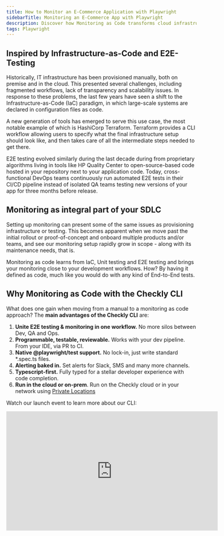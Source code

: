 ```yaml
---
title: How to Monitor an E-Commerce Application with Playwright
sidebarTitle: Monitoring an E-Commerce App with Playwright
description: Discover how Monitoring as Code transforms cloud infrastructure management with a hands-on Checkly case study. Start optimizing your workflow today!
tags: Playwright
---
```



## Inspired by Infrastructure-as-Code and E2E-Testing

Historically, IT infrastructure has been provisioned manually, both on premise and in the cloud. This presented several challenges, including fragmented workflows, lack of transparency and scalability issues. In response to these problems, the last few years have seen a shift to the Infrastructure-as-Code (IaC) paradigm, in which large-scale systems are declared in configuration files as code.

A new generation of tools has emerged to serve this use case, the most notable example of which is HashiCorp Terraform. Terraform provides a CLI workflow allowing users to specify what the final infrastructure setup should look like, and then takes care of all the intermediate steps needed to get there.

E2E testing evolved similarly during the last decade during from proprietary algorithms living in tools like HP Quality Center to open-source-based code hosted in your repository next to your application code. Today, cross-functional DevOps teams continuously run automated E2E tests in their CI/CD pipeline instead of isolated QA teams testing new versions of your app for three months before release.

## Monitoring as integral part of your SDLC

Setting up monitoring can present some of the same issues as provisioning infrastructure or testing. This becomes apparent when we move past the initial rollout or proof-of-concept and onboard multiple products and/or teams, and see our monitoring setup rapidly grow in scope - along with its maintenance needs, that is.

Monitoring as code learns from IaC, Unit testing and E2E testing and brings your monitoring close to your development workflows. How? By having it defined as code, much like you would do with any kind of End-to-End tests.

## Why Monitoring as Code with the Checkly CLI

What does one gain when moving from a manual to a monitoring as code approach? The **main advantages of the Checkly CLI** are:

1. **Unite E2E testing & monitoring in one workflow.** No more silos between Dev, QA and Ops.
2. **Programmable, testable, reviewable.** Works with your dev pipeline. From your IDE, via PR to CI.
3. **Native @playwright/test support.** No lock-in, just write standard *.spec.ts files.
4. **Alerting baked in.** Set alerts for Slack, SMS and many more channels.
5. **Typescript-first.** Fully typed for a stellar developer experience with code completion.
6. **Run in the cloud or on-prem**. Run on the Checkly cloud or in your network using [Private Locations](/product/private-locations/)

Watch our launch event to learn more about our CLI:

<Frame>
  <iframe
    src="https://www.youtube.com/embed/IcaMW2opx2U"
    width="560"
    height="315"
    title="monitoring as code launch event video"
    frameborder="0"
    allow="accelerometer; autoplay; clipboard-write; encrypted-media; gyroscope; picture-in-picture"
    allowfullscreen
  />
</Frame>

## Monitoring as Code with Checkly

Users who have already used Checkly will be familiar with creating Checks, Check Groups, Alert Channels and other resources through the Checkly UI. Creating, debugging and managing E2E and synthetic monitoring at scale is best done “as code”. Currently, Checkly supports three tools you can use for your monitoring as code (MaC) workflow:

1. [The Checkly CLI.](https://www.checklyhq.com/cli/overview)
2. [Terraform (through our Terraform provider)](https://checklyhq-com-git-cli-guide-checkly.vercel.app/docs/terraform-provider/)
3. [Pulumi (through our Pulumi provider)](https://www.checklyhq.com/docs/integrations/pulumi/)

## Monitoring an e-commerce website - as code

How does this all look like in practice? Let's find out by creating a small monitoring setup for our [demo e-commerce website](https://danube-web.shop/).

### Setting up the Checkly CLI

A quick way to bootstrap a new project with the Checkly CLI is to run the following command.

<CliProjectInit/>

But for this guide, we will show you the manual process to show you all the structure and general idea behind the setup.

For our example we will be creating Browser Checks using [Playwright](https://playwright.dev) scripts we have previously written as part of our Playwright guides.

<Tabs>
<Tab title="Login">
```ts login.spec.ts
import { test, expect } from '@playwright/test';

test('test', async ({ page }) => {

  // navigate to our target web page
  await page.goto('https://danube-web.shop/');

  // click on the login button and go through the login procedure
  await page.getByRole('button', { name: 'Log in' }).click();
  await page.getByPlaceholder('Email').fill('user@email.com');
  await page.getByPlaceholder('Password').fill('supersecure1');
  await page.getByRole('button', { name: 'Sign In' }).click();

  // wait until the login Welcome back message is shown
  await page.getByText('Welcome back, user@email.com').isVisible();
});
```
</Tab>
<Tab title="Search">
 ```ts search.spec.ts
import { test, expect } from '@playwright/test';

test('test', async ({ page }) => {

  const bookList = [
    "The Foreigner",
    "The Transformation",
    "For Whom the Ball Tells",
    "Baiting for Robot",
  ];

  // navigate to our target web page
  await page.goto("https://danube-web.shop/");

  // search for keyword
  await page.click(".topbar > input");
  await page.type(".topbar > input", "for");
  await page.click("#button-search");
  await page.waitForSelector(
    ".shop-content > ul > .preview:nth-child(1) > .preview-title"
  );

  // halt immediately if results do not equal expected number
  let resultsNumber = (await page.$$(".preview-title")).length;

  await expect(resultsNumber).toEqual(bookList.length);

  // remove every element found from the original array...
  for (var i = 0; i < resultsNumber; i++) {
    const resultTitle = await page.$eval(
      `.preview:nth-child(${i + 1}) > .preview-title`,
      (e) => e.innerText
    );

    const index = bookList.indexOf(resultTitle);
    bookList.splice(index, 1);
  }

  // ...then assert that the original array is now empty
  await expect(bookList.length).toEqual(0);

});
```
</Tab>
<Tab title="Checkout">
 ```ts checkout.spec.ts
import { test, expect } from '@playwright/test';

test('test', async ({ page }) => {
  // navigate to our target web page
  await page.goto('https://danube-web.shop/');

  // add the first item to the cart
  await page.getByText('Haben oder haben').click();
  await page.getByRole('button', { name: 'Add to cart' }).click();

  // navigate to cart and proceed
  await page.getByRole('button', { name: 'Checkout' }).click();

  // fill out checkout info
  await page.locator('#s-name').fill('Max');
  await page.getByPlaceholder('Surname').fill('Mustermann');
  await page.getByPlaceholder('Address').fill('Charlottenstr. 57');
  await page.getByPlaceholder('Zipcode').fill('10117');
  await page.getByPlaceholder('City').fill('Berlin');
  await page.getByPlaceholder('Company (optional)').fill('Firma GmbH');
  await page.getByLabel('as soon as possible').check();

  // confirm checkout
  await page.getByRole('button', { name: 'Buy' }).click();

  // wait until the order confirmation message is shown
  await page.getByText('All good, order is on the way. Thank you!! Shop more').isVisible();
});
 ```
</Tab>
</Tabs>

Let's start off by creating a brand new folder:

```bash create-project
mkdir checkly-mac-cli-example && cd $_
```

To keep things easy, we create a subdirectory...

```bash create-checks-directory
mkdir __checks__
```

...and copy all our scripts from above into separate files, for example `login.spec.ts`.

...install playwright

```bash install-playwright
npm init playwright@latest
```

First, install the CLI.

```bash install-checkly-cli
npm install --save-dev checkly
```

Since we are using TypeScript, also install ts-node and typescript:

```bash install-typescript-dependencies
npm install --save-dev ts-node typescript
```

Next up, we want to create our `checkly.config.ts` file and include the basic Checkly configuration as follows:

<Tabs>
<Tab title="checkly.config.ts">
```ts checkly.config.ts
import { defineConfig } from '@checkly/cli'

export default defineConfig({
 projectName: 'Website Monitoring',
 logicalId: 'website-monitoring-1',
 repoUrl: 'https://github.com/acme/website',
 checks: {
   activated: true,
   muted: false,
   runtimeId: '2022.10',
   frequency: 5,
   locations: ['us-east-1', 'eu-west-1'],
   tags: ['website', 'api'],
   alertChannels: [],
   checkMatch: '**/__checks__/*.check.ts',
   ignoreDirectoriesMatch: [],
   browserChecks: {
     frequency: 10,
     testMatch: '**/__checks__/*.spec.ts',
   },
 },
 cli: {
   runLocation: 'eu-west-1',
 }
})
```
</Tab>
</Tabs>

We are ready to run the first tests of our project. Use the CLI to authenticate and pick a Checkly account. Make sure you have signed up for a free account on [checklyhq.com](https://app.checklyhq.com/signup). That is achieved by running:

<CliAuth/>

After a few seconds, you should see a similar message to the following:

```
$ npx checkly login
? Do you allow to open the browser to continue with login? Yes
? Which account do you want to use? TestCheckly
Successfully logged in as Hannes Lenke
Welcome to @checkly/cli 🦝
```

Now it's time to test run your browser checks on Checkly:
```bash run-tests
npx checkly test
```

Success! You should see a similar message to the following:

```
$ npx checkly test

Running 3 checks in eu-west-1.

__checks__/checkout.spec.ts
  ✔ checkout.spec.ts (6s)
__checks__/login.spec.ts
  ✔ login.spec.ts (6s)
__checks__/search.spec.ts
  ✔ search.spec.ts (5s)

3 passed, 3 total
```

### Deploy your first Checks to Checkly
Now that our project has been initialised and we have added some resources, we can deploy our Checks by running `npx checkly deploy`.

The CLI will determine all the needed changes to be performed to replicate our monitoring code on Checkly.

```
$ npx checkly deploy
? You are about to deploy your project "Website Monitoring" to account
"TestCheckly". Do you want to continue? Yes
Successfully deployed project "Website Monitoring" to account "TestCheckly".
```

Logging in to our Checkly account, we will see the dashboard has been populated with our three Checks, which will soon start executing on their set schedules.

![CLI-deployed checks on checkly dashboard](/images/guides/images/guides-mac-cli-checks-on-checkly.png "CLI-deployed checks on Checkly")

### Monitoring API correctness and performance

Browser Checks are now there to keep us informed on the status of our key website flows. What about our APIs, though? Whether they make up the foundation of our service or they are consumed directly by the customer, we need to ensure our endpoints are working as expected. This is easily achieved by setting up API Check resources.

<Tabs>
<Tab title="API check resource">
```ts api.check.ts
// __check__/api.check.ts
import { ApiCheck, AssertionBuilder } from '@checkly/cli/constructs'

const api = new ApiCheck('webstore-list-books', {
  name: 'List Books API',
  locations: ['eu-central-1','us-west-1'], // overrides the locations property
  frequency: 1, // overrides the frequency property
  degradedResponseTime: 5000,
  maxResponseTime: 10000,
  request: {
    method: 'GET',
    url: 'https://danube-web.shop/api/books',
    assertions: [
      AssertionBuilder.statusCode().equals(200),
      AssertionBuilder.jsonBody('$.length').equals('30')
    ]
  }
})
```
</Tab>
</Tabs>

We can now once more run `checkly deploy` to see the new Check on Checkly:

![CLI-deployed api check on checkly](/images/guides/images/guides-mac-cli-api-checks-on-checkly.png "Our API and Browser Checks on Checkly")

### Alerting

Now that we have our Checks in place, we want to set up alerting to ensure we are informed as soon as a failure takes place. Alert channels can be declared as constructs, just like the Checks. Let's add the following to our `alert-channels.ts` file:

```ts alert-channels.ts
// alert-channels.ts
import { EmailAlertChannel } from '@checkly/cli/constructs'

const sendDefaults = {
  sendFailure: true,
  sendRecovery: true,
  sendDegraded: false,
}

export const emailChannel = new EmailAlertChannel('email-channel-1', {
  address: 'alerts@acme.com',
  ...sendDefaults
})
```

We are setting up things so that we are alerted when our Check starts failing, as well as when it recovers. But we still need to decide which Checks will subscribe to this channel, and therefore be able to trigger the alerts. This is done by adding the following inside the resource declaration of each check, e.g.:

```ts api.check.ts
// __check__/api.check.ts
import { ApiCheck, AssertionBuilder } from '@checkly/cli/constructs'
import { emailChannel } from './alert-Channels'

const api = new ApiCheck('webstore-list-books', {
  name: 'List Books API',
  alertChannels: [emailChannel],
  locations: ['eu-central-1','us-west-1'], // overrides the locations property
  frequency: 1, // overrides the frequency property
  degradedResponseTime: 5000,
  maxResponseTime: 10000,
  request: {
    method: 'GET',
    url: 'https://danube-web.shop/api/books',
    assertions: [
      AssertionBuilder.statusCode().equals(200),
      AssertionBuilder.jsonBody('$.length').equals('30')
    ]
  }
})
```

The usual `checkly deploy` will apply the changes on our Checkly account:

![CLI-deployed alert on checkly](/images/guides/images/guides-mac-cli-alert-channels-on-checkly.png "CLI-provisioned alert on Checkly")

We are now fully up and running with our monitoring as code setup. Our Checks will run on a schedule, informing us promptly if anything were to go wrong. Rapidly getting to know about failures in our API and key website flows will allow us to react fast and mitigate impact on our users, ensuring a better experience with our product.

You can find the more details about our CLI on our doc [Checkly cli docs](https://www.checklyhq.com/cli/overview).


### More on MaC with our CLI
Expanding our initial setup from here is easy, please follow these links if you want to know more:

1. [Why we built Monitoring as Code blog post](https://blog.checklyhq.com/why-we-built-a-developer-first-typescript-cli-for-monitoring-as-code/)
2. [Deep-dive & live coding session](https://www.youtube.com/watch?v=IcaMW2opx2U)
3. [Checkly CLI Docs](https://www.checklyhq.com/cli/overview)

## Read More

<div class="cards-list">
<Card title="Monitoring as code" href="/guides/monitoring-as-code/">
  Why should the way we manage monitoring be any different?
</Card>

<Card title="End to end monitoring" href="/guides/end-to-end-monitoring/">
  Learn end-to-end monitoring with playwright to test key website flows.
</Card>

<Card title="Setup scripts for API monitoring" href="/guides/setup-scripts/">
  Setup scripts are a fundamental tool to tailor API checks to your own target endpoints.
</Card>
</div>

